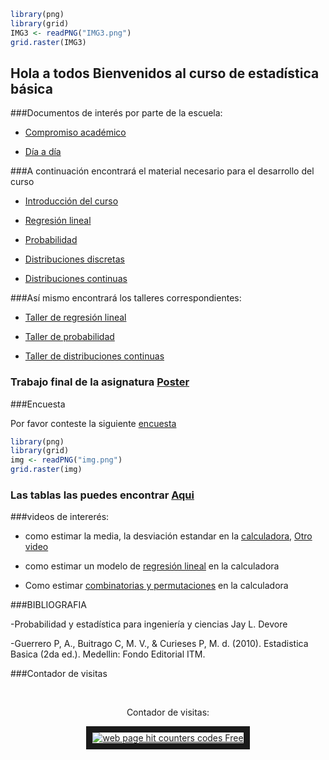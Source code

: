 



```r
library(png)
library(grid)
IMG3 <- readPNG("IMG3.png")
grid.raster(IMG3)
```


## Hola a todos Bienvenidos al curso de estadística básica

###Documentos de interés por parte de la escuela:

- [Compromiso académico](https://github.com/estadisticaITM/repositorioprueba/blob/master/compromiso.pdf)

- [Día a día](https://github.com/estadisticaITM/repositorioprueba/blob/master/DIA-%20DIA_ESTADISTICA_BASICA_2017-2oficial%20adriana%20guerrero.pdf)


###A continuación encontrará el material necesario para el desarrollo del curso

- [Introducción del curso](https://github.com/estadisticaITM/repositorioprueba/blob/master/Presentaci%C3%B3n%20del%20curso%20estad%C3%ADstica%20basica2.pdf)

- [Regresión lineal](https://github.com/estadisticaITM/repositorioprueba/blob/master/Regresi%C3%B3n%20lineal.pdf)

- [Probabilidad](https://github.com/estadisticaITM/repositoriodeprueba/blob/master/Probabilidad.pdf)

- [Distribuciones discretas](https://github.com/estadisticaITM/repositoriodeprueba/blob/master/ITM_VAD_EBX.pdf)

- [Distribuciones continuas](https://github.com/estadisticaITM/repositoriodeprueba/blob/master/FUNCIONES%20DE%20DISTRIBUCI%C3%93N%20DE%20PROBABILIDAD%20CONTINUAS.pdf)


###Así mismo encontrará los talleres correspondientes:


- [Taller de regresión lineal](https://github.com/estadisticaITM/repositoriodeprueba/blob/master/taller%20de%20regresi%C3%B3n%20lineal%20simple.pdf)

- [Taller de probabilidad](https://github.com/estadisticaITM/repositoriodeprueba/blob/master/taller%20de%20probabilidad.pdf)

- [Taller de distribuciones continuas](https://github.com/estadisticaITM/repositoriodeprueba/blob/master/taller%20de%20distribuciones%20continuas.pdf)

### Trabajo final de la asignatura [Poster](https://github.com/estadisticaITM/repositoriodeprueba/blob/master/Poster%20de%20estad%C3%ADstica%20descriptiva.pdf)

###Encuesta 

Por favor conteste la siguiente [encuesta](https://docs.google.com/forms/d/e/1FAIpQLSe-lyIiDmro19r9E5ubNdNJNc9J4k_XLTJOaY8dAjCo1P6khg/viewform?vc=0&c=0&w=1)


```r
library(png)
library(grid)
img <- readPNG("img.png")
grid.raster(img)
```


### Las tablas las puedes encontrar [Aqui](https://github.com/estadisticaITM/repositoriodeprueba/blob/master/tabla%20de%20diferentes%20probabilidades.pdf)

###videos de intererés:

- como estimar la media, la desviación estandar en la [calculadora](https://www.youtube.com/watch?v=4eXrcn6QLgs), [Otro video](https://www.youtube.com/watch?v=6jqoucoas8Y)

- como estimar un modelo de [regresión lineal](https://www.youtube.com/watch?v=4_WO31Dapv0) en la calculadora

- Como estimar [combinatorias y permutaciones](https://www.youtube.com/watch?v=q0TNGY2xMrM) en la calculadora





###BIBLIOGRAFIA



-Probabilidad y estadística para ingeniería y ciencias Jay L. Devore

-Guerrero P, A., Buitrago C, M. V., & Curieses P, M. d. (2010). Estadistica Basica (2da ed.). Medellin: Fondo Editorial ITM.



###Contador de visitas

<br/>
<center> 
Contador de visitas:

<!-- hitwebcounter Code START -->
<a href="http://www.hitwebcounter.com" target="_blank">
<img src="http://hitwebcounter.com/counter/counter.php?page=7013435&style=0005&nbdigits=5&type=page&initCount=0" title="web page hit counters codes Free" Alt="web page hit counters codes Free"   border="10" >
</center>
</a>                                        <br/>

